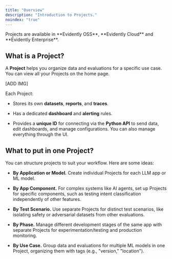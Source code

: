 ```yaml
---
title: "Overview"
description: "Introduction to Projects."
noindex: "true"
---
```


<Check>
  Projects are available in **Evidently OSS**, **Evidently Cloud** and **Evidently Enterprise**.
</Check>

## What is a Project?

A **Project** helps you organize data and evaluations for a specific use case. You can view all your Projects on the home page.

\[ADD IMG]&#x20;

Each Project:

* Stores its own **datasets**, **reports**, and **traces**.

* Has a dedicated **dashboard** and **alerting** rules.

* Provides a **unique ID** for connecting via the **Python API** to send data, edit dashboards, and manage configurations. You can also manage everything through the UI.

## What to put in one Project?

You can structure projects to suit your workflow. Here are some ideas:

* **By Application or Model.** Create individual Projects for each LLM app or ML model.

* **By App Component.** For complex systems like AI agents, set up Projects for specific components, such as testing intent classification independently of other features.

* **By Test Scenario.** Use separate Projects for distinct test scenarios, like isolating safety or adversarial datasets from other evaluations.

* **By Phase.** Manage different development stages of the same app with separate Projects for experimentation/testing and production monitoring.

* **By Use Case.** Group data and evaluations for multiple ML models in one Project, organizing them with tags (e.g., "version," "location").